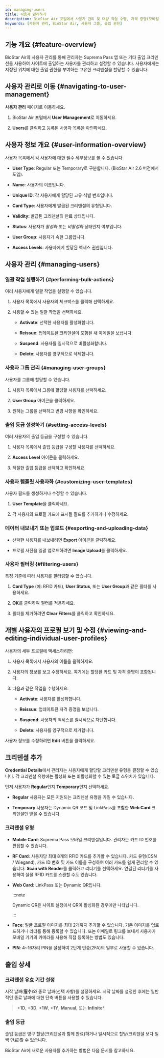 ```yaml
---
id: managing-users
title: 사용자 관리하기
description: BioStar Air 포털에서 사용자 관리 및 대량 작업 수행, 자격 증명(모바일 카드, RFID, 얼굴 인식, PIN, 웹 카드)을 추가 및 구성, 액세스 등급 설정, 사용자 그룹 관리, 유효 기간 구성 방법을 안내합니다.
keywords: [사용자 관리, BioStar Air, 사용자 그룹, 출입 권한]
---
```



## 기능 개요 {#feature-overview}

BioStar Air의 사용자 관리를 통해 관리자는 Suprema Pass 앱 또는 기타 출입 크리덴션을 사용하여 사이트에 출입하는 사용자를 관리하고 설정할 수 있습니다. 사용자에게는 지정된 위치에 대한 출입 권한을 부여하는 고유한 크리덴셜을 할당할 수 있습니다.

<CustomerNote />

## 사용자 관리로 이동 {#navigating-to-user-management}

**사용자 관리** 페이지로 이동하세요.

1. BioStar Air 포털에서 **User Management**로 이동하세요.

1. **Users**를 클릭하고 등록된 사용자 목록을 확인하세요.

<YouTube videoId="uhFyrQI-N5U" />


## 사용자 정보 개요 {#user-information-overview}

사용자 목록에서 각 사용자에 대한 필수 세부정보를 볼 수 있습니다.

* **User Type**: Regular 또는 Temporary로 구분합니다. (BioStar Air 2.6 버전에서 도입).

* **Name**: 사용자의 이름입니다.

* **Unique ID**: 각 사용자에게 할당된 고유 식별 번호입니다.

* **Card Type**: 사용자에게 발급된 크리덴셜의 유형입니다.

* **Validity**: 발급된 크리덴셜의 만료 상태입니다.

* **Status**: 사용자가 *활성화* 또는 *비활성화* 상태인지 여부입니다.

* **User Group**: 사용자가 속한 그룹입니다.

* **Access Levels**: 사용자에게 할당된 액세스 권한입니다.


## 사용자 관리 {#managing-users}

### 일괄 작업 실행하기 {#performing-bulk-actions}

여러 사용자에게 일괄 작업을 실행할 수 있습니다.

1. 사용자 목록에서 사용자의 체크박스를 클릭해 선택하세요.

1. 사용할 수 있는 일괄 작업을 선택하세요.

   * **Activate**: 선택한 사용자를 활성화합니다.

   * **Reissue**: 업데이트된 크리덴셜이 포함된 새 이메일을 보냅니다.

   * **Suspend**: 사용자를 일시적으로 비활성화합니다.

   * **Delete**: 사용자를 영구적으로 삭제합니다.

### 사용자 그룹 관리 {#managing-user-groups}

사용자를 그룹에 할당할 수 있습니다.

1. 사용자 목록에서 그룹에 할당할 사용자를 선택하세요.

1. **User Group** 아이콘을 클릭하세요.

1. 원하는 그룹을 선택하고 변경 사항을 확인하세요.

### 출입 등급 설정하기 {#setting-access-levels}

여러 사용자의 출입 등급을 구성할 수 있습니다.

1. 사용자 목록에서 출입 등급을 구성할 사용자를 선택하세요.

1. **Access Level** 아이콘을 클릭하세요.

1. 적절한 출입 등급을 선택하고 확인하세요.

### 사용자 템플릿 사용자화 {#customizing-user-templates}

사용자 필드를 생성하거나 수정할 수 있습니다.

1. **User Template**을 클릭하세요.

1. 각 사용자의 프로필 카드에 표시될 필드를 추가하거나 수정하세요.

### 데이터 내보내기 또는 업로드 {#exporting-and-uploading-data}

* 선택한 사용자를 내보내려면 **Export** 아이콘을 클릭하세요.

* 프로필 사진을 일괄 업로드하려면 **Image Upload**를 클릭하세요.

### 사용자 필터링 {#filtering-users}

특정 기준에 따라 사용자를 필터링할 수 있습니다.

1. **Card Type** (예: RFID 카드), **User Status**, 또는 **User Group**과 같은 필터를 사용하세요.

1. **OK**를 클릭하여 필터를 적용하세요.

1. 필터를 제거하려면 **Clear Filters**를 클릭하고 확인하세요.


## 개별 사용자의 프로필 보기 및 수정 {#viewing-and-editing-individual-user-profiles}

사용자의 세부 프로필에 액세스하려면:

1. 사용자 목록에서 사용자의 이름을 클릭하세요.

1. 사용자의 정보를 보고 수정하세요. 여기에는 할당된 카드 및 자격 증명이 포함됩니다.

1. 다음과 같은 작업을 수행하세요:

   * **Activate**: 사용자를 활성화합니다.

   * **Reissue**: 업데이트된 자격 증명을 보냅니다.

   * **Suspend**: 사용자의 액세스를 일시적으로 차단합니다.

   * **Delete**: 사용자를 영구적으로 제거합니다.

사용자 정보를 수정하려면 **Edit** 버튼을 클릭하세요.

## 크리덴셜 추가

**Credential Details**에서 관리자는 사용자에게 할당할 크리덴셜 유형을 결정할 수 있습니다. 각 크리덴셜 유형에는 활성화 또는 비활성화할 수 있는 토글 스위치가 있습니다.

먼저 사용자가 **Regular**인지 **Temporary**인지 선택하세요.

* **Regular** 사용자는 모든 지원되는 크리덴셜 유형을 가질 수 있습니다.

* **Temporary** 사용자는 Dynamic QR 코드 및 LinkPass를 포함한 **Web Card** 크리덴셜만 받을 수 있습니다.

### 크리덴셜 유형

* **Mobile Card**: Suprema Pass 모바일 크리덴셜입니다. 관리자는 카드 ID 번호를 편집할 수 있습니다.

* **RF Card**: 사용자당 최대 8개의 RFID 카드를 추가할 수 있습니다. 카드 유형(CSN / Wiegand), 카드 ID 번호 및 카드 이름을 구성하여 여러 카드를 쉽게 관리할 수 있습니다. **Scan with Reader**를 클릭하고 리더기를 선택하세요. 연결된 리더기를 사용하여 실물 RFID 카드를 스캔할 수도 있습니다.

* **Web Card**: LinkPass 또는 Dynamic QR입니다. 

  :::note

  Dynamic QR은 사이트 설정에서 QR이 활성화된 경우에만 나타납니다.

  :::

* **Face**: 얼굴 프로필 이미지를 최대 2개까지 추가할 수 있습니다. 기존 이미지를 업로드하거나 리더를 통해 등록할 수 있습니다. 또는 이메일로 링크를 보내서 사용자가 모바일 기기의 카메라를 사용해 직접 등록하는 방법도 있습니다.

* **PIN**: 4\~16자리 PIN을 설정하여 2단계 인증(2FA)의 일부로 사용할 수 있습니다.


## 출입 상세

### 크리덴셜 유효 기간 설정

시작 날짜(**필수**)와 종료 날짜(선택 사항)를 설정하세요. 시작 날짜를 설정한 후에는 일반적인 종료 날짜에 대한 단축 버튼을 사용할 수 있습니다. 

> **+1D**, **+3D**, **+1W**, **+1Y**, **Manual**, 또는 **Infinite***

### 출입 등급

출입 등급은 영구 할당(크리덴셜과 함께 만료)하거나 일시적으로 할당(크리덴셜 보다 일찍 만료)할 수 있습니다.


<NextStep>
<NextItem to='adding-individual-users'>

BioStar Air에 새로운 사용자를 추가하는 방법은 다음 문서를 참고하세요.

</NextItem>
</NextStep>